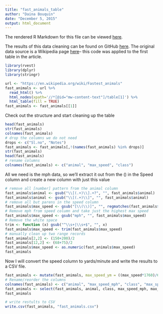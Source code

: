 ```yaml
---
title: "fast_animals_table"
author: "Daina Bouquin"
date: "December 5, 2015"
output: html_document
---
```


The rendered R Markdown for this file can be viewed [here](http://rpubs.com/dbouquin/IS607_final_fastanimals_table).
    
The results of this data cleaning can be found on GitHub [here](https://github.com/dbouquin/Pigeons/blob/master/fast_animals.csv). The original data source is a Wikipedia page [here](https://en.wikipedia.org/wiki/Fastest_animals)-- this code was applied to the first table in the article.

```r
library(rvest)
library(dplyr)
library(stringr)
```
```r
url <- "https://en.wikipedia.org/wiki/Fastest_animals"
fast_animals <- url %>%
  read_html() %>%
  html_nodes(xpath='//*[@id="mw-content-text"]/table[1]') %>%
  html_table(fill = TRUE)
fast_animals <- fast_animals[[1]]
```
Check out the structure and start cleaning up the table
```r
head(fast_animals)
str(fast_animals)
colnames(fast_animals)
# drop the columns we do not need
drops <- c("Sl.no", "Notes")
fast_animals <- fast_animals[,!(names(fast_animals) %in% drops)]
str(fast_animals)
head(fast_animals)
# rename columns
colnames(fast_animals) <- c("animal", "max_speed", "class")
```
All we need is the mph data, so we'll extract it out from the () in the Speed column and create a new column with just this value
```r
# remove all [number] pattern from the animal column
fast_animals$animal <- gsub("\\[(.+)\\].+?", "", fast_animals$animal)
fast_animals$animal <- gsub("\\[(.+)\\]", "", fast_animals$animal)
# remove all but parens in the speed column
fast_animals$max_speed <- gsub("[\\(\\)]", "", regmatches(fast_animals$max_speed, gregexpr("\\(.*?\\)", fast_animals$max_speed)))
# Remove mph from speed column and take just the highest max speed
fast_animals$max_speed <- gsub("mph", "", fast_animals$max_speed)
# Remove the white space
trim <- function (x) gsub("^\\s+|\\s+$", "", x)
fast_animals$max_speed <- trim(fast_animals$max_speed)
# manually clean up two range records
fast_animals[2,2] <- (150+200)/2
fast_animals[12,2] <- (68+75)/2
fast_animals$max_speed <- as.numeric(fast_animals$max_speed)
fast_animals
```
Now I will convert the speed column to yards/minute and write the results to a CSV file.
```r
fast_animals <- mutate(fast_animals, max_speed_ym = ((max_speed*1760)/60))
# Rename/reorder the columns
colnames(fast_animals) <- c("animal", "max_speed_mph", "class", "max_speed_ym")
fast_animals <- select(fast_animals, animal, class, max_speed_mph, max_speed_ym) #reorder
fast_animals

# write restults to CSV
write.csv(fast_animals, "fast_animals.csv")
```